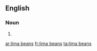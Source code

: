 {{also|Lima beans}}
==English==

===Noun===
{{head|en|noun plural form}}

# {{plural of|lima bean|lang=en}}

[[ar:lima beans]]
[[fr:lima beans]]
[[ta:lima beans]]